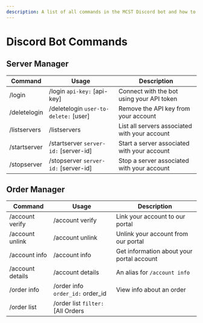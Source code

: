 ---
description: A list of all commands in the MCST Discord bot and how to use them.
---

# Discord Bot Commands

## Server Manager

|Command|Usage|Description|
|-------|---|---|
|/login|/login `api-key:` [api-key]|Connect with the bot using your API token|
|/deletelogin|/deletelogin `user-to-delete:` [user]|Remove the API key from your account|
|/listservers|/listservers|List all servers associated with your account|
|/startserver|/startserver `server-id:` [server-id]|Start a server associated with your account|
|/stopserver|/stopserver `server-id:` [server-id]|Stop a server associated with your account|

## Order Manager

|Command|Usage|Description|
|-|-|-|
|/account verify|/account verify|Link your account to our portal|
|/account unlink|/account unlink|Unlink your account from our portal|
|/account info|/account info|Get information about your portal account|
|/account details|/account details|An alias for `/account info`|
|/order info|/order info `order_id:` order_id|View info about an order|
|/order list|/order list `filter:` [All Orders||Active Orders||Cancelled Orders||Suspended Orders||Terminated Orders]|
